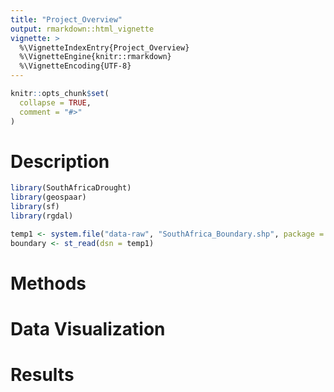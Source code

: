 ```yaml
---
title: "Project_Overview"
output: rmarkdown::html_vignette
vignette: >
  %\VignetteIndexEntry{Project_Overview}
  %\VignetteEngine{knitr::rmarkdown}
  %\VignetteEncoding{UTF-8}
---
```


```r
knitr::opts_chunk$set(
  collapse = TRUE,
  comment = "#>"
)
```

# Description
```r
library(SouthAfricaDrought)
library(geospaar)
library(sf)
library(rgdal)

temp1 <- system.file("data-raw", "SouthAfrica_Boundary.shp", package = "SouthAfricaDrought", mustWork = TRUE)
boundary <- st_read(dsn = temp1)
```
# Methods

# Data Visualization

# Results

